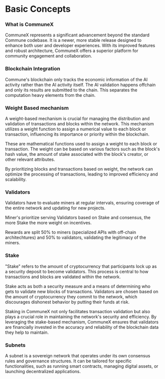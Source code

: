 # Basic Concepts

### What is CommuneX

CommuneX represents a significant advancement beyond the standard Commune codebase.
It is a newer, more stable release designed to enhance both user and developer experiences. With its improved features and robust architecture, CommuneX offers a superior platform for community engagement and collaboration.

### Blockchain Integration

Commune's blockchain only tracks the economic information of the AI activity rather than the AI activity itself. The AI validation happens offchain and only its results are submitted to the chain. This separates the computation heavy elements from the chain.

### Weight Based mechanism

A weight-based mechanism is crucial for managing the distribution and validation of transactions and blocks within the network. This mechanism utilizes a weight function to assign a numerical value to each block or transaction, influencing its importance or priority within the blockchain.

These are mathematical functions used to assign a weight to each block or transaction. The weight can be based on various factors such as the block's hash value, the amount of stake associated with the block's creator, or other relevant attributes.

By prioritizing blocks and transactions based on weight, the network can optimize the processing of transactions, leading to improved efficiency and scalability.

### Validators

Validators have to evaluate miners at regular intervals, ensuring coverage of the entire network and updating for new projects.

Miner's prioritize serving Validators based on Stake and consensus, the more Stake the more weight on incentives.

Rewards are split 50% to miners (specialized APIs with off-chain architechtures) and 50% to validators, validating the legitimacy of the miners.

### Stake

"Stake" refers to the amount of cryptocurrency that participants lock up as a security deposit to become validators. This process is central to how transactions and blocks are validated within the network.

Stake acts as both a security measure and a means of determining who gets to validate new blocks of transactions. Validators are chosen based on the amount of cryptocurrency they commit to the network, which discourages dishonest behavior by putting their funds at risk.

Staking in CommuneX not only facilitates transaction validation but also plays a crucial role in maintaining the network's security and efficiency. By leveraging the stake-based mechanism, CommuneX ensures that validators are financially invested in the accuracy and reliability of the blockchain data they help to maintain.

### Subnets

A subnet is a sovereign network that operates under its own consensus rules and governance structures. It can be tailored for specific functionalities, such as running smart contracts, managing digital assets, or launching decentralized applications.
